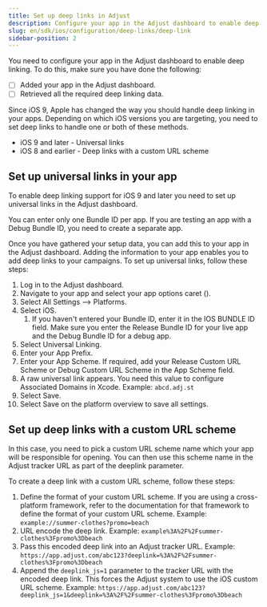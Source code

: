 ```yaml
---
title: Set up deep links in Adjust
description: Configure your app in the Adjust dashboard to enable deep linking.
slug: en/sdk/ios/configuration/deep-links/deep-link
sidebar-position: 2
---
```


You need to configure your app in the Adjust dashboard to enable deep linking. To do this, make sure you have done the following:

-  [ ] Added your app in the Adjust dashboard.
-  [ ] Retrieved all the required deep linking data.

Since iOS 9, Apple has changed the way you should handle deep linking in your apps. Depending on which iOS versions you are targeting, you need to set deep links to handle one or both of these methods.

-  iOS 9 and later - Universal links
-  iOS 8 and earlier - Deep links with a custom URL scheme

## Set up universal links in your app

To enable deep linking support for iOS 9 and later you need to set up universal links in the Adjust dashboard.

<Callout type="note">

You can enter only one Bundle ID per app. If you are testing an app with a Debug Bundle ID, you need to create a separate app.

</Callout>

Once you have gathered your setup data, you can add this to your app in the Adjust dashboard. Adding the information to your app enables you to add deep links to your campaigns. To set up universal links, follow these steps:

1. Log in to the Adjust dashboard.
2. Navigate to your app and select your app options caret (<Icon name="ChevronUp" />).
3. Select <MenuSelection>All Settings --> Platforms</MenuSelection>.
4. Select <GuiLabel>iOS</GuiLabel>.
   1. If you haven't entered your Bundle ID, enter it in the <GuiLabel>IOS BUNDLE ID</GuiLabel> field. Make sure you enter the Release Bundle ID for your live app and the Debug Bundle ID for a debug app.
5. Select <GuiLabel>Universal Linking</GuiLabel>.
6. Enter your App Prefix.
7. Enter your App Scheme. If required, add your Release Custom URL Scheme or Debug Custom URL Scheme in the <GuiLabel>App Scheme</GuiLabel> field.
8. A raw universal link appears. You need this value to configure Associated Domains in Xcode. Example: `abcd.adj.st`
9. Select <GuiLabel>Save</GuiLabel>.
10.   Select <GuiLabel>Save</GuiLabel> on the platform overview to save all settings.

## Set up deep links with a custom URL scheme

In this case, you need to pick a custom URL scheme name which your app will be responsible for opening. You can then use this scheme name in the Adjust tracker URL as part of the deeplink parameter.

To create a deep link with a custom URL scheme, follow these steps:

1. Define the format of your custom URL scheme. If you are using a cross-platform framework, refer to the documentation for that framework to define the format of your custom URL scheme. Example: `example://summer-clothes?promo=beach`
2. URL encode the deep link. Example: `example%3A%2F%2Fsummer-clothes%3Fpromo%3Dbeach`
3. Pass this encoded deep link into an Adjust tracker URL. Example: `https://app.adjust.com/abc123?deeplink=%3A%2F%2Fsummer-clothes%3Fpromo%3Dbeach`
4. Append the `deeplink_js=1` parameter to the tracker URL with the encoded deep link. This forces the Adjust system to use the iOS custom URL scheme. Example: `https://app.adjust.com/abc123?deeplink_js=1&deeplink=%3A%2F%2Fsummer-clothes%3Fpromo%3Dbeach`

